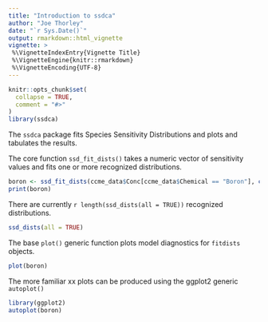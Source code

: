 ```yaml
---
title: "Introduction to ssdca"
author: "Joe Thorley"
date: "`r Sys.Date()`"
output: rmarkdown::html_vignette
vignette: >
 %\VignetteIndexEntry{Vignette Title}
 %\VignetteEngine{knitr::rmarkdown}
 %\VignetteEncoding{UTF-8}
---
```


```r
knitr::opts_chunk$set(
  collapse = TRUE,
  comment = "#>"
)
library(ssdca)
```

The `ssdca` package fits Species Sensitivity Distributions and plots and tabulates the results.

The core function `ssd_fit_dists()` takes a numeric vector of sensitivity values
and fits one or more recognized distributions.

```r
boron <- ssd_fit_dists(ccme_data$Conc[ccme_data$Chemical == "Boron"], c("lnorm", "weibull"))
print(boron)
```

There are currently `r length(ssd_dists(all = TRUE))` recognized distributions.
```r
ssd_dists(all = TRUE)
```

The base `plot()` generic function plots model diagnostics for `fitdists` objects.
```r
plot(boron)
```

The more familiar xx plots can be produced using the ggplot2 generic `autoplot()`
```r
library(ggplot2)
autoplot(boron)
```

